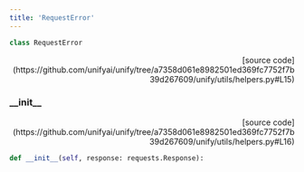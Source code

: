 ```yaml
---
title: 'RequestError'
---
```


```python
class RequestError
```

<p align="right">[source code](https://github.com/unifyai/unify/tree/a7358d061e8982501ed369fc7752f7b39d267609/unify/utils/helpers.py#L15)</p>



### \_\_init\_\_

<p align="right">[source code](https://github.com/unifyai/unify/tree/a7358d061e8982501ed369fc7752f7b39d267609/unify/utils/helpers.py#L16)</p>

```python
def __init__(self, response: requests.Response):
```


